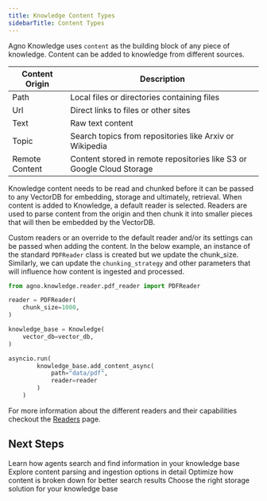 ```yaml
---
title: Knowledge Content Types
sidebarTitle: Content Types
---
```


Agno Knowledge uses `content` as the building block of any piece of knowledge.
Content can be added to knowledge from different sources.

| Content Origin   | Description                                                                |
|------------------|----------------------------------------------------------------------------|
| Path             | Local files or directories containing files                                |
| Url              | Direct links to files or other sites                                       |
| Text             | Raw text content                                                           |
| Topic            | Search topics from repositories like Arxiv or Wikipedia                    |
| Remote Content   | Content stored in remote repositories like S3 or Google Cloud Storage      |

Knowledge content needs to be read and chunked before it can be passed to any VectorDB for embedding, storage and ultimately, retrieval.
When content is added to Knowledge, a default reader is selected. Readers are used to parse content from the origin and then chunk it into smaller
pieces that will then be embedded by the VectorDB. 

Custom readers or an override to the default reader and/or its settings can be passed when adding the content. In the below example, an instance of the standard `PDFReader` class is created
but we update the chunk_size. Similarly, we can update the `chunking_strategy` and other parameters that will influence how content is ingested and processed.

```python 
from agno.knowledge.reader.pdf_reader import PDFReader

reader = PDFReader(
    chunk_size=1000,
)

knowledge_base = Knowledge(
    vector_db=vector_db,
)

asyncio.run(
        knowledge_base.add_content_async(
            path="data/pdf",
            reader=reader
        )
    )
```

For more information about the different readers and their capabilities checkout the [Readers](/concepts/knowledge/readers) page.

## Next Steps

<CardGroup cols={2}>
  <Card title="Search & Retrieval" icon="magnifying-glass" href="/concepts/knowledge/core-concepts/search-retrieval">
    Learn how agents search and find information in your knowledge base
  </Card>
  <Card title="Readers" icon="book-open" href="/concepts/knowledge/readers">
    Explore content parsing and ingestion options in detail
  </Card>
  <Card title="Chunking Strategies" icon="scissors" href="/concepts/knowledge/chunking/overview">
    Optimize how content is broken down for better search results
  </Card>
  <Card title="Vector Databases" icon="database" href="/concepts/vectordb/overview">
    Choose the right storage solution for your knowledge base
  </Card>
</CardGroup>
